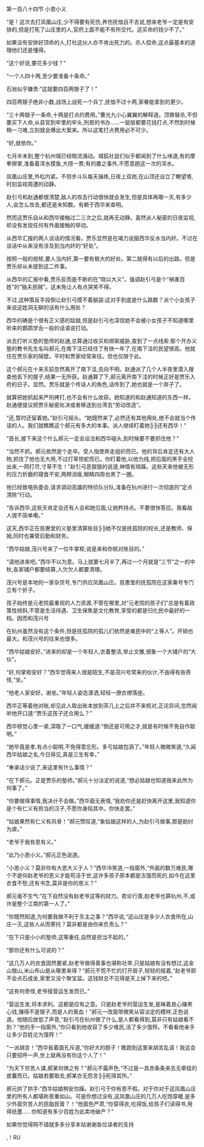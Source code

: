 

第一百八十四节 小恩小义

“是！这次去打凤凰山庄,少不得要有死伤,养伤抚恤且不去说,想来老爷一定是有安排的,但是打死了山庄里的人,官府上面不能不有所交代。这买命的钱少不了。”

如果没有安排好顶命的人,打社这伙人亦不肯出死力的。杀人偿命,这点最基本的道理他们还是懂得。

“这个好说,要花多少钱？”

“一个人四十两,至少要准备十条命。”

石翁似乎嫌贵:“这就要四百两银子了！”

四百两银子绝非小数,战场上战死一个兵丁,抚恤不过十两,家眷能拿到的更少。

“三十两银子一条命,十两是打点的费用。”曹光九小心翼翼的解释道。顶罪替杀,不但要买下人命,从县官到牢里的牢头,刑房的书办……一层层都要花钱打点,不然到时候稍一刁难,立刻就会爆出大案来。所以这笔打点费用必不可少。

“好,就依你。”

七月半未到,整个杭州城已经暗流涌动。城狐社鼠们似乎都闻到了什么味道,有的摩拳擦掌,准备着浑水摸鱼,大捞一票;有的置之事外,不愿意趟这一次的浑水。

凤凰山庄里,外松内紧。不但步斗队每天操练,日夜上双岗,在山顶还设立了瞭望塔,时刻监视周遭的动静。

赵引弓和赵通都很清楚,敌人的攻击行动很快就会发生,但是具体再哪一天,有多少人,会怎么攻击,都还是未知数。有赖于西华来查明。

然而这贾乐自从和西华接触过二三次之后,就再无动静。虽然派人秘密的日夜监视,却没有发现任何有外面接触的举动。

从西华汇报的两人谈话的情况看。贾乐显然是在竭力说服西华反水当内奸。不过在谈话中从来没有涉及到当内奸的“好处”。

按照一般的规矩,要人当内奸,第一要有极大的好处。第二就得有以后的出路。但是贾乐却从未提到这二件事。

从西华的汇报中看,贾乐反而是不断的在“晓以大义”。强调赵引弓是个“祸害百姓”的“独夫民贼”。这未免让人有点哭笑不得。

不过,这种策反手段倒让赵引弓摸不着脑袋:这对手到底是什么路数？派个小女孩子来说这姓洞无聊的话有什么用处？

西华的确是个很有正义感的姑娘,但是赵引弓也深信她不会被小女孩子不知道哪里听来的鹦鹉学舌一般的话语说打动。

派去打听义塾的塾师的赵通,总算通过收买和绑架威胁,查到了一点线索:那个开办义塾的教书先生名叫郝元,在南下洼已经住了有快一年了,在南下洼的民望很高。他就住在贾乐家的隔壁。平时和贾家经常来往。但也仅限于此。

这个郝元在十来天前忽然离开了南下洼,去向不明。赵通派了几个人半夜里潜入搜查他丢下的屋子,结果一无所获。赵通算了下,郝元离开南下洼的时候正好是贾乐入府的日子。显然。贾乐就是个传话人的角色,话传到了,她也就是一个弃子了。

就算把她抓起来严刑拷打,也不会有什么收获。她知道的和赵通知道的东西一样。赵通便提议把贾乐秘密处决或者移送到台湾去“劳动改造”。

“还,暂时还留着她。”赵引弓摇头。“她既然来了,必然还有其他用处,绝不会就当个传话的人。我们就瞧瞧这个郝元有多大的本事。派人继续盯着她╠╠还有西华！”

“首长,接下来这个什么郝元一定会设法和西华碰头,到时候要不要抓住他？”

“当然不抓。郝元依然是个走卒。受人指使奔走组织而已。他的背后肯定还有大人物,抓住了他也无大用,不过打草惊蛇而已。你盯着他,以他为线,把后面的黑手全挖出来,一网打尽,寸草不生！”赵引弓恶狠狠的说道,神情有旭躁。这些天来他被无形的压力折磨的寝食不安,两颊消瘦,眼睛四周也黑了一圈。

他已经致电执委会,请求调动高雄的特侦队分队,准备在杭州进行一次彻底的“定点清除”行动。

“告诉西华,这些天肯定会还有人会和她见面,让她矜持点。不要很快答应。我看敌人很不简单嘞。”

这天,西华正在慈惠堂的义塾里清算账目╠╠她不仅是抚孤院的校长,还是教师、保姆,同时也兼管后勤和财务。

“西华姑娘,茂兴号来了一位牛掌柜,说是来和你核对账目的。”

“请他进来吧。”西华不以为意。马上就要七月半了,再过一个月就是“三节”之一的中秋,各家铺户都要结算,人欠欠人都要清理。

茂兴号是本地的一家杂货号,专门供应凤凰山庄。慈惠堂的抚孤院在这家桑号专门立有个折子。

孩子始终是元老院最重视的人力资源,不管在哪里,对“元老院的孩子们”总是有着政策性倾斜,不管是生活待遇、卫生保焦是文化教育,享受的都是归化民中最好的一档。因而和茂兴号

在杭州虽然没有这个条件,但是抚孤院的孤儿们依然是难民中的“上等人”。开销也最大。和茂兴号的往来也很多。

“西华姑娘安好。”进来的却是一个年轻人,衣着整洁,举止文雅,很象一个大铺户的“大伙”。

“好,何掌柜安好？”西华觉得来人很是陌生,不是茂兴号常来的伙计,不由得有些奇怪,“坐。”

“他老人家安好。谢坐。”年轻人姿态潇洒,轻轻一撩衣襟落座。

西华正等着他对账,却见此人取出账本放到茶几上之后并不来核对,正诧异间,忽然闻听他开口道:“贾乐这孩子还合用么？”

西华顿觉心里一紧,深吸了一口气,缓缓道:“倒还是可用之才,就是有时候不免自作聪明。”

“她毕竟是孝,有点小聪明,不免得意忘形。多亏姑娘包涵了。”年轻人微微笑道,“久闻西华姑娘之名,今日得见,真是三生有幸。”

“奉承话少说了,来这里有什么事情？”

“在下郝元。正是贾乐的塾师。”郝元十分淡定的说道,“想必姑娘也知道我来此所为何事了。”

“你要做得事情,我决计不会做。”西华面无表情,“我劝你还是赶快离开这里,我知道你是个有仁义有担当的汉子,不愿你身陷其中。你快走罢。”

“姑娘果然有仁义有风骨！”郝元赞叹道,“象姑娘这样的人,为赵引弓做事,那是助纣为虐。”

“老爷于我有恩有义。”

“此乃小恩小义。”郝元正色说道。

“小恩小义？莫非你有大恩大义于人？”西华冷笑道,一指窗外,“外面的数万难民,哪个不是仰赵老爷的恩义才能苟活于世,这许多孩子原本都是冻饿而死的,如今在这里衣食不愁,还有书念,莫非是你的恩义？”

郝元毫不生气:“在下自然没有赵老爷这等的财力。若论行善,赵老爷也算杭州,不,或许是整个江南的第一人了。”

“你既然知道,为何要我做不利于东主之事？”西华说,“这山庄是多少人衣食所在,山庄一灭,这些人从而寄托？莫非都是由你来负责么？”

“在下只是小小的塾师,这等重任,自然是担当不起的。”

“那你还有什么可说的？”

“这几万人的衣食固然要紧,赵老爷做得善事也堪称壮举,只是姑娘有没有想过,这金山银山,米山布山是从哪里来得？”郝元不慌不忙的打开扇子,轻轻的摇着,“赵老爷即不会点石成金,家里又没个聚宝盆。这钱财总不见得是天上掉下来的吧。”

“这有何奇怪,老爷擅营运生发而已。”

“营运生发,将本求利。这都是应有之意。只是赵老爷的营运生发,是昧着良心赚黑心钱,赚得不是银子,而是人的膏血！”郝元一改面带微笑从容淡定的模样,正色说道。他随后放低了声音,“赵引弓在杭州做了什么,是人都看得到,莫非只有姑娘看不到？”他的手一指窗外,“你只看到他收容了多少难民,活了多少饿殍。不看看他亲手让多少百姓沦为饿殍！”

“一派胡言！”西华扳着面孔斥道,“你好大的胆子！敢跑到这里来胡言乱语！我这会只要招呼一声,世上就再没有你这个人了！”

“为天下穷苦人谋,郝某何惧之有？”郝元不露声色,“不过是一具赤条条来去无牵挂的皮囊而已。姑娘若要取去,郝某亦无怨言╠╠死得其所。”

郝元拱了拱手:“西华姑娘稍安勿躁。赵引弓于你有恩不假。对于你对于这凤凰山庄里的所有人都堪称恩重如山。可是你想过没有,这凤凰山庄的几万人吃饱穿暖,是多少外面穷苦人的民脂民膏？！”他面色严肃,“你穿得衣,吃得饭,给孩子们读得书,用得纸墨……你知道有多少百姓为此卖地破产？”

如果你觉得网不错就多多分享本站谢谢各位读者的支持

,！RU

